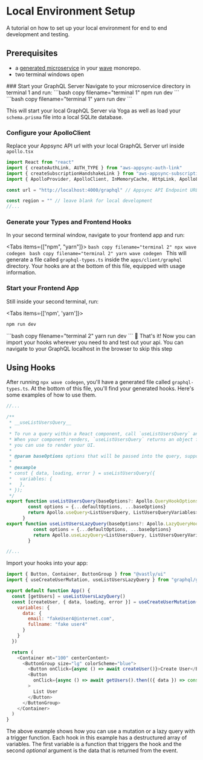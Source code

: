 
# Local Environment Setup

A tutorial on how to set up your local environment for end to end development and testing.

## Prerequisites

- a [generated microservice](/cli/generate) in your
  [wave](/getting-started/setting-up-your-first-monorepo) monorepo.
- two terminal windows open

<Steps>
### Start your GraphQL Server
Navigate to your microservice directory in terminal 1 and run:
<Tabs items={['npm', 'yarn']}>
  <Tab>
```bash copy filename="terminal 1"
npm run dev
```
  </Tab>
    <Tab>
    ```bash copy filename="terminal 1"
    yarn run dev
    ```
  </Tab>
</Tabs>

This will start your local GraphQL Server via Yoga as well as load your `schema.prisma` file into a
local SQLite database.

### Configure your ApolloClient

Replace your Appsync API url with your local GraphQL Server url inside `apollo.tsx`

```js {7} filename="/apollo.tsx"
import React from "react"
import { createAuthLink, AUTH_TYPE } from "aws-appsync-auth-link"
import { createSubscriptionHandshakeLink } from "aws-appsync-subscription-link"
import { ApolloProvider, ApolloClient, InMemoryCache, HttpLink, ApolloLink } from "@apollo/client"

const url = "http://localhost:4000/graphql" // Appsync API Endpoint URL or Localhost

const region = "" // leave blank for local development
//...
```

### Generate your Types and Frontend Hooks

In your second terminal window, navigate to your frontend app and run:

<Tabs items={["npm", "yarn"]}>
  <Tab>```bash copy filename="terminal 2" npx wave codegen ```</Tab>
  <Tab>```bash copy filename="terminal 2" yarn wave codegen ```</Tab>
</Tabs>
This will generate a file called `graphql-types.ts` inside the `apps/client/graphql` directory. Your
hooks are at the bottom of this file, equipped with usage information.

### Start your Frontend App

Still inside your second terminal, run:

<Tabs items={['npm', 'yarn']}>
  <Tab>
```bash copy filename="terminal 2"
npm run dev
```
  </Tab>
    <Tab>
    ```bash copy filename="terminal 2"
    yarn run dev
    ```
  </Tab>
</Tabs>
🌟 That's it! Now you can import your hooks wherever you need to and test out your api.
<Callout>
You can navigate to your GraphQL localhost in the browser to skip this step
</Callout>
</Steps>

## Using Hooks

After running `npx wave codegen`, you'll have a generated file called `graphql-types.ts`. At the
bottom of this file, you'll find your generated hooks. Here's some examples of how to use them.

```js filename="graphql-types.ts"
//...

/**
 * __useListUsersQuery__
 *
 * To run a query within a React component, call `useListUsersQuery` and pass it any options that fit your needs.
 * When your component renders, `useListUsersQuery` returns an object from Apollo Client that contains loading, error, and data properties
 * you can use to render your UI.
 *
 * @param baseOptions options that will be passed into the query, supported options are listed on: https://www.apollographql.com/docs/react/api/react-hooks/#options;
 *
 * @example
 * const { data, loading, error } = useListUsersQuery({
 *   variables: {
 *   },
 * });
 */
export function useListUsersQuery(baseOptions?: Apollo.QueryHookOptions<ListUsersQuery, ListUsersQueryVariables>) {
        const options = {...defaultOptions, ...baseOptions}
        return Apollo.useQuery<ListUsersQuery, ListUsersQueryVariables>(ListUsersDocument, options);
      }
export function useListUsersLazyQuery(baseOptions?: Apollo.LazyQueryHookOptions<ListUsersQuery, ListUsersQueryVariables>) {
          const options = {...defaultOptions, ...baseOptions}
          return Apollo.useLazyQuery<ListUsersQuery, ListUsersQueryVariables>(ListUsersDocument, options);
        }

//...
```

Import your hooks into your app:

```js copy filename="index.tsx"
import { Button, Container, ButtonGroup } from "@vastly/ui"
import { useCreateUserMutation, useListUsersLazyQuery } from "graphql/graphql-types"

export default function App() {
  const [getUsers] = useListUsersLazyQuery()
  const [createUser, { data, loading, error }] = useCreateUserMutation({
    variables: {
      data: {
        email: "fakeUser4@internet.com",
        fullname: "fake user4"
      }
    }
  })

  return (
    <Container mt="100" centerContent>
      <ButtonGroup size="lg" colorScheme="blue">
        <Button onClick={async () => await createUser()}>Create User</Button>
        <Button
          onClick={async () => await getUsers().then(({ data }) => console.log("users: ", data))}
        >
          List User
        </Button>
      </ButtonGroup>
    </Container>
  )
}
```

The above example shows how you can use a mutation or a lazy query with a trigger function. Each
hook in this example has a destructured array of variables. The first variable is a function that
triggers the hook and the second <i>optional</i> argument is the data that is returned from the
event.
